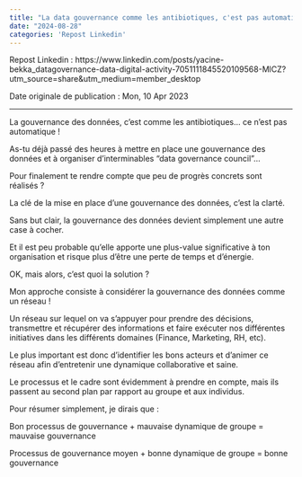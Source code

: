 ---
title: "La data gouvernance comme les antibiotiques, c'est pas automatique !"
date: "2024-08-28"
categories: 'Repost Linkedin'
---

Repost Linkedin : https://www.linkedin.com/posts/yacine-bekka_datagovernance-data-digital-activity-7051111845520109568-MlCZ?utm_source=share&utm_medium=member_desktop

Date originale de publication : Mon, 10 Apr 2023

---


La gouvernance des données, c'est comme les antibiotiques... ce n'est pas automatique !

As-tu déjà passé des heures à mettre en place une gouvernance des données et à organiser d'interminables "data governance council"...

Pour finalement te rendre compte que peu de progrès concrets sont réalisés ?

La clé de la mise en place d'une gouvernance des données, c'est la clarté.

Sans but clair, la gouvernance des données devient simplement une autre case à cocher.

Et il est peu probable qu'elle apporte une plus-value significative à ton organisation et risque plus d'être une perte de temps et d'énergie.

OK, mais alors, c'est quoi la solution ?

Mon approche consiste à considérer la gouvernance des données comme un réseau !

Un réseau sur lequel on va s'appuyer pour prendre des décisions, transmettre et récupérer des informations et faire exécuter nos différentes initiatives dans les différents domaines (Finance, Marketing, RH, etc).

Le plus important est donc d'identifier les bons acteurs et d'animer ce réseau afin d'entretenir une dynamique collaborative et saine.

Le processus et le cadre sont évidemment à prendre en compte, mais ils passent au second plan par rapport au groupe et aux individus.

Pour résumer simplement, je dirais que :

Bon processus de gouvernance + mauvaise dynamique de groupe = mauvaise gouvernance

Processus de gouvernance moyen + bonne dynamique de groupe = bonne gouvernance
